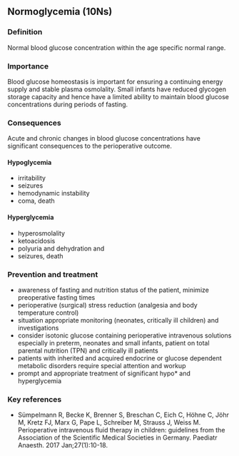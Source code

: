 ## Normoglycemia (10Ns)

### Definition
Normal blood glucose concentration within the age specific normal range.

### Importance
Blood glucose homeostasis is important for ensuring a continuing energy supply and stable plasma osmolality. Small infants have reduced glycogen storage capacity and hence have a limited ability to maintain blood glucose concentrations during periods of fasting.

### Consequences
Acute and chronic changes in blood glucose concentrations have significant consequences to the perioperative outcome.

#### Hypoglycemia
* irritability
* seizures
* hemodynamic instability
* coma, death

#### Hyperglycemia
* hyperosmolality
* ketoacidosis
* polyuria and dehydration and
* seizures, death

### Prevention and treatment
* awareness of fasting and nutrition status of the patient, minimize preoperative fasting times
* perioperative (surgical) stress reduction (analgesia and body temperature control)
* situation appropriate monitoring (neonates, critically ill children) and investigations
* consider isotonic glucose containing perioperative intravenous solutions especially in preterm, neonates and small infants, patient on total parental nutrition (TPN) and critically ill patients
* patients with inherited and acquired endocrine or glucose dependent metabolic disorders require special attention and workup
* prompt and appropriate treatment of significant hypo* and hyperglycemia

### Key references
* Sümpelmann R, Becke K, Brenner S, Breschan C, Eich C, Höhne C, Jöhr M, Kretz FJ, Marx G, Pape L, Schreiber M, Strauss J, Weiss M. Perioperative intravenous fluid therapy in children: guidelines from the Association of the Scientific Medical Societies in Germany. Paediatr Anaesth. 2017 Jan;27(1):10-18.


